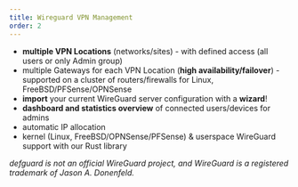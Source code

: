 ```yaml
---
title: Wireguard VPN Management
order: 2
---
```

* **multiple VPN Locations** (networks/sites) - with defined access (all users or only Admin group)
* multiple Gateways for each VPN Location (**high availability/failover**) - supported on a cluster of routers/firewalls for Linux, FreeBSD/PFSense/OPNSense
* **import** your current WireGuard server configuration with a **wizard**!
* **dashboard and statistics overview** of connected users/devices for admins
* automatic IP allocation
* kernel (Linux, FreeBSD/OPNSense/PFSense) & userspace WireGuard support with our Rust library  

*defguard is not an official WireGuard project, and WireGuard is a registered trademark of Jason A. Donenfeld.*
